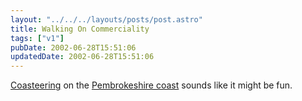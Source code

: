 ```yaml
---
layout: "../../../layouts/posts/post.astro"
title: Walking On Commerciality
tags: ["v1"]
pubDate: 2002-06-28T15:51:06
updatedDate: 2002-06-28T15:51:06
---
```


[Coasteering][1] on the [Pembrokeshire coast][2] sounds like it might be fun.

[1]: http://www.tyf.com/ "The TYF Group's Coasteering holidays"
[2]: http://www.pembrokeshirecoast.org.uk/ "The Pembrokeshire Coast National Park Authority"
